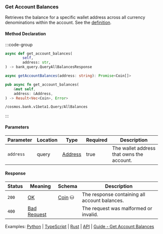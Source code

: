 ### Get Account Balances

Retrieves the balance for a specific wallet address across all currency denominations within the account. See the [definition](https://github.com/cosmos/cosmos-sdk/tree/main/x/bank#allbalances).

#### Method Declaration

:::code-group

```python [Python]
async def get_account_balances(
        self,
        address: str,
) -> bank_query.QueryAllBalancesResponse
```

```typescript [TypeScript]
async getAccountBalances(address: string): Promise<Coin[]>
```

```rust [Rust]
pub async fn get_account_balances(
    &mut self,
    address: &Address,
) -> Result<Vec<Coin>, Error>
```

```url [API]
/cosmos.bank.v1beta1.Query/AllBalances
```

:::

#### Parameters

| Parameter | Location | Type      | Required | Description                               |
| --------- | -------- | --------- | -------- | ----------------------------------------- |
| `address` | query    | [Address] | true     | The wallet address that owns the account. |

#### Response

| Status | Meaning       | Schema   | Description                                   |
| ------ | ------------- | -------- | --------------------------------------------- |
| `200`  | [OK]          | [Coin] ⛁ | The response containing all account balances. |
| `400`  | [Bad Request] |          | The request was malformed or invalid.         |

Examples: [Python] | [TypeScript] | [Rust] | [API] | [Guide - Get Account Balances]

[Python]: https://github.com/dydxprotocol/v4-clients/blob/3e8c7e1b960291b7ef273962d374d9934a5c4d33/v4-client-py-v2/examples/validator_get_example.py#L20
[TypeScript]: https://github.com/dydxprotocol/v4-clients/blob/3e8c7e1b960291b7ef273962d374d9934a5c4d33/v4-client-js/examples/validator_get_example.ts#L17
[Rust]: https://github.com/dydxprotocol/v4-clients/blob/3e8c7e1b960291b7ef273962d374d9934a5c4d33/v4-client-rs/client/examples/validator_get.rs#L35o
[API]: https://test-dydx-rest.kingnodes.com/cosmos/bank/v1beta1/balances/dydx14zzueazeh0hj67cghhf9jypslcf9sh2n5k6art
[Guide - Get Account Balances]: ../../interaction/data/accounts#get-account-balances
[Address]: /types/address
[OK]: /types/ok
[Coin]: /types/coin
[Bad Request]: /types/bad-request
